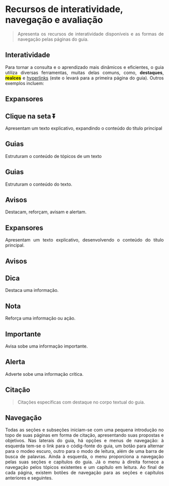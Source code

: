 # Recursos de interatividade, navegação e avaliação

::: {style="text-align: justify;"}
> Apresenta os recursos de interatividade disponíveis e as formas de navegação pelas páginas do guia.

## Interatividade

Para tornar a consulta e o aprendizado mais dinâmicos e eficientes, o guia utiliza diversas ferramentas, muitas delas comuns, como, **destaques**, [**realces**]{style="background-color:yellow"} e [hyperlinks](index.qmd) (este o levará para a primeira página do guia). Outros exemplos incluem:

## Expansores

::: {.callout collapse="true"}
## Clique na seta ⏬

Apresentam um texto explicativo, expandindo o conteúdo do título principal
:::

## Guias

Estruturam o conteúdo de tópicos de um texto

::: panel-tabset
## Guias

Estruturam o conteúdo do texto.

## Avisos

Destacam, reforçam, avisam e alertam.

## Expansores

Apresentam um texto explicativo, desenvolvendo o conteúdo do título principal.
:::

## Avisos

::: callout-tip
## Dica

Destaca uma informação.
:::

::: callout-note
## Nota

Reforça uma informação ou ação.
:::

::: callout-warning
## Importante

Avisa sobe uma informação importante.
:::

::: callout-important
## Alerta

Adverte sobe uma informação crítica.
:::

## Citação

> Citações específicas com destaque no corpo textual do guia.

## Navegação

Todas as seções e subseções iniciam-se com uma pequena introdução no topo de suas páginas em forma de citação, apresentando suas propostas e objetivos. Nas laterais do guia, há opções e menus de navegação: à esquerda tem-se o link para o códig-fonte do guia, um botão para alternar para o modeo escuro, outro para o modo de leitura, além de uma barra de busca de palavras. Ainda à esquerda, o menu proporciona a navegação pelas suas seções e capítulos do guia. Já o menu à direita fornece a navegação pelos tópicos existentes e um capítulo em leitura. Ao final de cada página, existem botões de navegação para as seções e capítulos anteriores e seguintes.
:::
